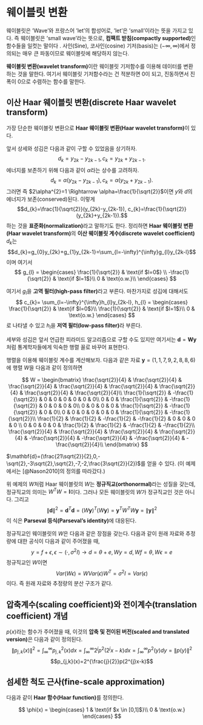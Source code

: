 # 웨이블릿 변환 {#wavelettransform}

웨이블릿은 'Wave'와 프랑스어 'let'의 합성어로, 'let'은 'small'이라는 뜻을 가지고 있다. 즉 웨이블릿은 'small wave'라는 뜻으로, **컴팩트 받침(compactly supported)**인 함수들을 일컷는 말이다 . 사인(Sine), 코사인(cosine) 기저(basis)는 $(-\infty, \infty)$에서 정의되는 매우 큰 파동이므로 웨이블릿에 해당하지 않는다.

**웨이블릿 변환(wavelet transform)**이란 웨이블릿 기저함수를 이용해 데이터를 변환하는 것을 말한다. 여기서 웨이블릿 기저함수라는 건 적분하면 0이 되고, 진동하면서 진폭이 0으로 수렴하는 함수를 말한다.

## 이산 Haar 웨이블릿 변환(discrete Haar wavelet transform)

가장 단순한 웨이블릿 변환으로 **Haar 웨이블릿 변환(Haar wavelet transform)**이 있다.

앞서 상세와 성김은 다음과 같이 구할 수 있었음을 상기하자.
$$d_{k}=y_{2k}-y_{2k-1}, c_{k}=y_{2k}+y_{2k-1}.$$
에너지를 보존하기 위해 다음과 같이 $\alpha$라는 상수를 고려하자.
$$d_{k}=\alpha(y_{2k}-y_{2k-1}), c_{k}=\alpha(y_{2k}+y_{2k-1}).$$
그러면
\begin{eqnarray*}
d_{k}^{2}+c_{k}^{2}&=&\alpha^{2}(y_{2k}^{2}-2y_{2k}y_{2k-1}+y_{2k-1}^{2}+\alpha^{2}(y_{2k}^{2}+2y_{2k}y_{2k-1}+y_{2k-1}^{2})\\
&=&2\alpha^{2}(y_{2k}^{2}+y_{2k-1}^{2})
\end{eqnarray*}
즉 $2\alpha^{2}=1 \Rightarrow \alpha=\frac{1}{\sqrt{2}}$이면 $y$와 $d$의 에너지가 보존(conserved)된다. 이렇게
$$d_{k}=\frac{1}{\sqrt{2}}(y_{2k}-y_{2k-1}), c_{k}=\frac{1}{\sqrt{2}}(y_{2k}+y_{2k-1}).$$
하는 것을 **표준화(normalization)**라고 말하기도 한다. 정리하면 **Haar 웨이블릿 변환(Haar wavelet transform)**의 **이산 웨이블릿 계수(discrete wavelet coefficient)** $d_{k}$는
$$d_{k}=g_{0}y_{2k}+g_{1}y_{2k-1}=\sum_{l=-\infty}^{\infty}g_{l}y_{2k-l}$$
이며 여기서
$$
g_{l} = 
\begin{cases}
\frac{1}{\sqrt{2}} & \text{if $l=0$} \\
-\frac{1}{\sqrt{2}} & \text{if $l=1$}\\
0 & \text{o.w.}\\
\end{cases}
$$

여기서 $g_{l}$을 **고역 필터(high-pass filter)**라고 부른다. 마찬가지로 성김에 대해서도
$$
c_{k}=
\sum_{l=-\infty}^{\infty}h_{l}y_{2k-l},
h_{l} = 
\begin{cases}
\frac{1}{\sqrt{2}} & \text{if $l=0$}\\
\frac{1}{\sqrt{2}} & \text{if $l=1$}\\
0 & \text{o.w.}
\end{cases}
$$
로 나타낼 수 있고 $h_{l}$을 **저역 필터(low-pass filter)**라 부른다.

세부와 성김은 앞서 언급한 피라미드 알고리즘으로 구할 수도 있지만 여기서는 $\mathbf{d}=\mathbf{Wy}$처럼 통계학자들에게 익숙한 행렬 꼴로 바꾸어 표현한다.

<div class="example">

행렬을 이용해 웨이블릿 계수를 계산해보자. 다음과 같은 자료 $\mathbf{y}=(1,1,7,9,2,8,8,6)$에 행렬 $W$을 다음과 같이 정의하면

$$
W =
\begin{bmatrix}
\frac{\sqrt{2}}{4} & \frac{\sqrt{2}}{4} & \frac{\sqrt{2}}{4} & \frac{\sqrt{2}}{4} & \frac{\sqrt{2}}{4} & \frac{\sqrt{2}}{4} & \frac{\sqrt{2}}{4} & \frac{\sqrt{2}}{4}\\
\frac{1}{\sqrt{2}} & -\frac{1}{\sqrt{2}} & 0 & 0 & 0 & 0 & 0 & 0\\
 0 & 0 & \frac{1}{\sqrt{2}} & -\frac{1}{\sqrt{2}} & 0 & 0 & 0 & 0\\
 0 & 0 & 0 & 0 &  \frac{1}{\sqrt{2}} & -\frac{1}{\sqrt{2}} & 0 & 0\\
 0 & 0 & 0 & 0 & 0 & 0 &  \frac{1}{\sqrt{2}} & -\frac{1}{\sqrt{2}}\\
 \frac{1}{2} & \frac{1}{2} & -\frac{1}{2} & -\frac{1}{2} & 0 & 0 & 0 & 0 \\
 0 & 0 & 0 & 0 &  \frac{1}{2} & \frac{1}{2} & -\frac{1}{2} & -\frac{1}{2}\\
 \frac{\sqrt{2}}{4} & \frac{\sqrt{2}}{4} & \frac{\sqrt{2}}{4} & \frac{\sqrt{2}}{4} & -\frac{\sqrt{2}}{4} & -\frac{\sqrt{2}}{4} & -\frac{\sqrt{2}}{4} & -\frac{\sqrt{2}}{4}\\
\end{bmatrix}
$$

$\mathbf{d}=(\frac{21\sqrt{2}}{2},0,-\sqrt{2},-3\sqrt{2},\sqrt{2},-7,-2,\frac{3\sqrt{2}}{2})$를 얻을 수 있다. (이 예제에서는 [@Nason2010]의 정의를 따라갔다.)

</div>

위 예제의 $W$처럼 Haar 웨이블릿의 $W$는 **정규직교(orthonormal)**라는 성질을 갖는데, 정규직교의 의미는 $W^{T}W=\mathbf{I}$이다. 그러나 모든 웨이블릿의 $W$가 정규직교인 것은 아니다. 그리고
$$\| \mathbf{d} \|^{2}=\mathbf{d}^{T}\mathbf{d}=(W\mathbf{y})^{T}(W\mathbf{y})=\mathbf{y}^{T}W^{T}W\mathbf{y}=\| \mathbf{y} \|^{2}$$
이 식은 **Parseval 등식(Parseval's identity)**에 대응된다.

정규직교인 웨이블릿의 $W$은 다음과 같은 장점을 갖는다. 다음과 같이 원래 자료와 추정량에 대한 공식이 다음과 같이 주어졌을 때,
$$y=f+\epsilon, \epsilon \sim (\cdot, \sigma^{2}I) \rightarrow d=\theta +e, Wy=d, Wf=\theta, W\epsilon=e$$
정규직교인 $W$이면
$$Var(W\epsilon)=WVar(\epsilon)W^{T}=\sigma^{2}I=Var(\epsilon)$$
이다. 즉 원래 자료와 추정량의 분산 구조가 같다.

## 압축계수(scaling coefficient)와 전이계수(translation coefficient) 개념

$p(x)$라는 함수가 주어졌을 때, 이것의 **압축 및 전이된 버전(scaled and translated version)**은 다음과 같이 정의된다.
$$
\| p_{j,k}(x) \|^{2}=\int_{\infty}^{\infty}p_{j,k}^{2}(x)dx=\int_{\infty}^{\infty}2^{j}p^{2}(2^{j}x-k)dx=\int_{\infty}^{\infty}p^{2}(y)dy=\| p(y) \|^{2}
$$
$$p_{j,k}(x)=2^{\frac{j}{2}}p(2^{j}x-k)$$


## 섬세한 척도 근사(fine-scale approximation)

다음과 같이 **Haar 함수(Haar function)**를 정의한다.

$$
\phi(x) = 
\begin{cases}
1 & \text{if $x \in [0,1]$}\\
0 & \text{o.w.}
\end{cases}
$$

